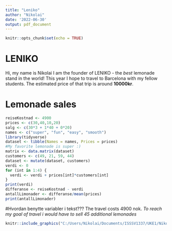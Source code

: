 ---
title: "Leniko"
author: "Nikolai"
date: '2022-06-30'
output: pdf_document
---

```{r setup, include=FALSE}
knitr::opts_chunk$set(echo = TRUE)
```

# LENIKO
Hi, my name is Nikolai 
I am the founder of LENIKO - the *best* lemonade stand in the world!
This year I hope to travel to Barcelona with my fellow students. The estimated price of that trip is around **10000kr**.


# Lemonade sales
```{r}
reiseKostnad <- 4900
prices <- c(30,40,10,20)
salg <- c(30*3 + 1*40 + 0*20)
names <- c("super", "fun", "easy", "smooth")
library(tidyverse)
dataset <- tibble(Names = names, Prices = prices)
#My favorite lemonade is super :)
matrix <- data.matrix(dataset)
customers <- c(49, 21, 59, 44)
dataset <- mutate(dataset, customers)
verdi <- 0
for (int in 1:4) {
  verdi <- verdi + prices[int]*customers[int]
}
print(verdi)
differanse <- reiseKostnad - verdi
antallLimonader <- differanse/mean(prices)
print(antallLimonader)
```

#Hvordan benytte variabler i tekst???
The travel costs 4900 nok. *To reach my goal of travel i would have to sell 45 additional lemonades*

```{r, out.width = "80%", fig.align = "center"} 
knitr::include_graphics("C:/Users/Nikolai/Documents/ISSSV1337/UKE1/Nikolai/Lemonadestand/index.jpg")

```

